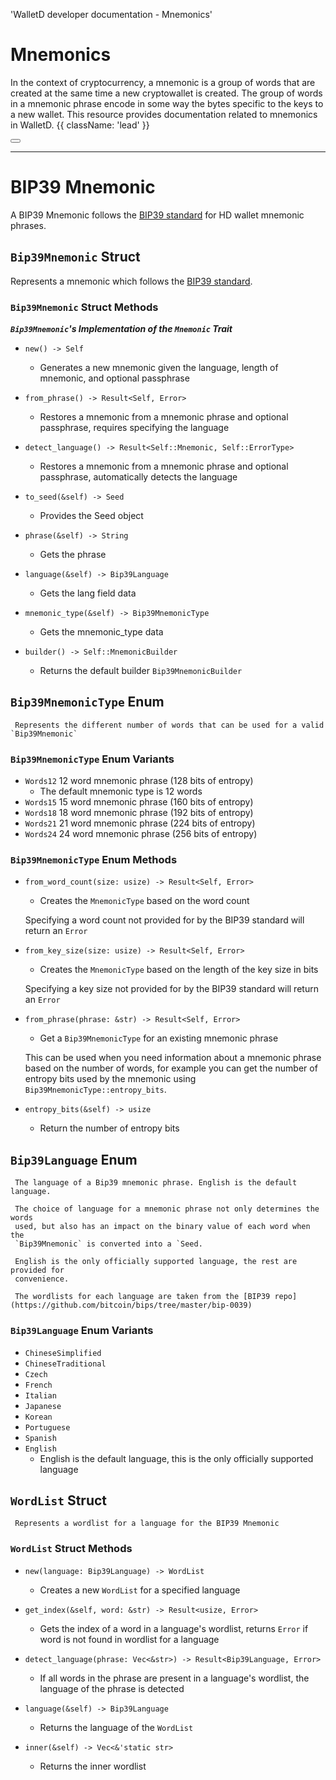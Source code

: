   'WalletD developer documentation - Mnemonics'
  
# Mnemonics

In the context of cryptocurrency, a mnemonic is a group of words that are created at the same time a new cryptowallet is created. 
The group of words in a mnemonic phrase encode in some way the bytes specific to the keys to a new wallet. This resource provides documentation related to mnemonics in WalletD. {{ className: 'lead' }}

<div className="not-prose">
  <Button
    href="/mnemonics_guide"
    variant="text"
    arrow="right"
    children="Check out our guide to using mnemonics in WalletD for examples"
  />
</div>

---

# BIP39 Mnemonic

A BIP39 Mnemonic follows the [BIP39 standard](https://github.com/bitcoin/bips/blob/master/bip-0039.mediawiki) for HD wallet mnemonic phrases.

## `Bip39Mnemonic` Struct  
   Represents a mnemonic which follows the [BIP39 standard](https://github.com/bitcoin/bips/blob/master/bip-0039.mediawiki).

### `Bip39Mnemonic` Struct Methods

***`Bip39Mnemonic`'s Implementation of the `Mnemonic` Trait***

- `new() -> Self` 
	 -	 Generates a new mnemonic given the language, length of mnemonic, and
	 optional passphrase
- `from_phrase() -> Result<Self, Error>` 
	 -	 Restores a mnemonic from a mnemonic phrase and optional passphrase,
	 requires specifying the language
- `detect_language() -> Result<Self::Mnemonic, Self::ErrorType> `
	 -	 Restores a mnemonic from a mnemonic phrase and optional passphrase,
	 automatically detects the language
- `to_seed(&self) -> Seed` 
	 -	 Provides the Seed object
- `phrase(&self) -> String` 
	 -	 Gets the phrase
- `language(&self) -> Bip39Language` 
	 -	 Gets the lang field data
- `mnemonic_type(&self) -> Bip39MnemonicType` 
	 -	 Gets the mnemonic_type data

- `builder() -> Self::MnemonicBuilder`
  - Returns the default builder `Bip39MnemonicBuilder`

## `Bip39MnemonicType` Enum
 	 Represents the different number of words that can be used for a valid `Bip39Mnemonic`

### `Bip39MnemonicType` Enum Variants
- `Words12` 12 word mnemonic phrase (128 bits of entropy)
  - The default mnemonic type is 12 words
- `Words15` 15 word mnemonic phrase (160 bits of entropy)
- `Words18` 18 word mnemonic phrase (192 bits of entropy)
- `Words21` 21 word mnemonic phrase (224 bits of entropy)
- `Words24` 24 word mnemonic phrase (256 bits of entropy)

### `Bip39MnemonicType` Enum Methods

- `from_word_count(size: usize) -> Result<Self, Error>` 
	 - Creates the `MnemonicType` based on the word count
	
	 Specifying a word count not provided for by the BIP39 standard will
	 return an `Error`
	
	
- `from_key_size(size: usize) -> Result<Self, Error>` 
	 -	 Creates the `MnemonicType` based on the length of the key size in bits
	
	 Specifying a key size not provided for by the BIP39 standard will return
	 an `Error`
	
	
- `from_phrase(phrase: &str) -> Result<Self, Error>` 
	 -	 Get a `Bip39MnemonicType` for an existing mnemonic phrase
	
	 This can be used when you need information about a mnemonic phrase based
	 on the number of words, for example you can get the number of entropy bits used by the mnemonic
	 using `Bip39MnemonicType::entropy_bits`.
	
	
- `entropy_bits(&self) -> usize` 
	 -	 Return the number of entropy bits

## `Bip39Language` Enum
	 The language of a Bip39 mnemonic phrase. English is the default language.
	
	 The choice of language for a mnemonic phrase not only determines the words
	 used, but also has an impact on the binary value of each word when the
	 `Bip39Mnemonic` is converted into a `Seed.
	
	 English is the only officially supported language, the rest are provided for
	 convenience.
	
	 The wordlists for each language are taken from the [BIP39 repo](https://github.com/bitcoin/bips/tree/master/bip-0039)

### `Bip39Language` Enum Variants

- `ChineseSimplified`
- `ChineseTraditional`
- `Czech`
- `French`
- `Italian`
- `Japanese`
- `Korean`
- `Portuguese`
- `Spanish`
- `English`
  - English is the default language, this is the only officially supported language

## `WordList` Struct
	 Represents a wordlist for a language for the BIP39 Mnemonic

### `WordList` Struct Methods
- `new(language: Bip39Language) -> WordList` 
	 -	 Creates a new `WordList` for a specified language

- `get_index(&self, word: &str) -> Result<usize, Error>` 
	 -	 Gets the index of a word in a language's wordlist, returns `Error` if word
	 is not found in wordlist for a language

- `detect_language(phrase: Vec<&str>) -> Result<Bip39Language, Error>` 
	 -	 If all words in the phrase are present in a language's wordlist, the
	 language of the phrase is detected

- `language(&self) -> Bip39Language` 
	 -	 Returns the language of the `WordList`

- `inner(&self) -> Vec<&'static str>` 
	 -	 Returns the inner wordlist
